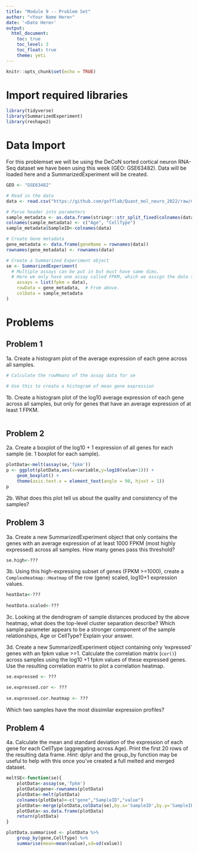 ```yaml
---
title: "Module 9 -- Problem Set"
author: "<Your Name Here>"
date: '<Date Here>'
output: 
  html_document:
    toc: true
    toc_level: 3
    toc_float: true
    theme: yeti
---
```


```r
knitr::opts_chunk$set(echo = TRUE)
```
# Import required libraries
```r
library(tidyverse)
library(SummarizedExperiment)
library(reshape2)
```

# Data Import
For this problemset we will be using the DeCoN sorted cortical neuron RNA-Seq dataset we have been using this week (GEO: GSE63482). Data will be loaded here and a SummarizedExperiment will be created.
```r
GEO <- "GSE63482"

# Read in the data
data <- read.csv("https://github.com/gofflab/Quant_mol_neuro_2022/raw/main/modules/module_9/notebooks/GSE63482_Expression_matrix.tsv", header = TRUE, sep = " ", row.names = 1)

```

```r
# Parse header into parameters
sample_metadata <- as.data.frame(stringr::str_split_fixed(colnames(data), "_", 2))
colnames(sample_metadata) <- c("Age", "CellType")
sample_metadata$SampleID<-colnames(data)
```

```r
# Create Gene metadata
gene_metadata <- data.frame(geneName = rownames(data))
rownames(gene_metadata) <- rownames(data)
```

```r
# Create a Summarized Experiment object
se <- SummarizedExperiment(
  # Multiple assays can be put in but must have same dims.
  # Here we only have one assay called FPKM, which we assign the data to
    assays = list(fpkm = data),
    rowData = gene_metadata,  # From above.
    colData = sample_metadata
)
```

# Problems

## Problem 1
1a. Create a histogram plot of the average expression of each gene across all samples.
```r
# Calculate the rowMeans of the assay data for se

# Use this to create a histogram of mean gene expression

```

1b. Create a histogram plot of the log10 average expression of each gene across all samples, but only for genes that have an average expression of at least 1 FPKM.
```r

```

## Problem 2
2a. Create a boxplot of the log10 + 1 expression of all genes for each sample (ie. 1 boxplot for each sample). 
```r
plotData<-melt(assay(se,'fpkm'))
p <- ggplot(plotData,aes(x=variable,y=log10(value+1))) + 
    geom_boxplot() + 
    theme(axis.text.x = element_text(angle = 90, hjust = 1))
p
```
2b. What does this plot tell us about the quality and consistency of the samples?

## Problem 3
3a. Create a new SummarizedExperiment object that only contains the genes with an average expression of at least 1000 FPKM (most highly expressed) across all samples. How many genes pass this threshold?
```r
se.high<-???
```

3b. Using this high-expressing subset of genes (FPKM >=1000), create a `ComplexHeatmap::Heatmap` of the row (gene) scaled, log10+1 expression values.

```r
heatData<-???
  
heatData.scaled<-???


```

3c. Looking at the dendrogram of sample distances produced by the above heatmap, what does the top-level cluster separation describe? Which sample parameter appears to be a stronger component of the sample relationships, Age or CellType? Explain your answer.

3d. Create a new SummarizedExperiment object containing only 'expressed' genes with an fpkm value >=1. Calculate the correlation matrix (`cor()`) across samples using the log10 +1 fpkm values of these expressed genes. Use the resulting correlation matrix to plot a correlation heatmap.
```r
se.expressed <- ???

se.expressed.cor <- ???
  
se.expressed.cor.heatmap <- ???
```
Which two samples have the most dissimilar expression profiles?


## Problem 4

4a. Calculate the mean and standard deviation of the expression of each gene for each CellType (aggregating across Age). Print the first 20 rows of the resulting data frame.
_Hint_: dplyr and the group_by function may be useful to help with this once you've created a full melted and merged dataset.
```r
meltSE<-function(se){
    plotData<-assay(se,'fpkm')
    plotData$gene<-rownames(plotData)
    plotData<-melt(plotData)
    colnames(plotData)<-c("gene","SampleID","value")
    plotData<-merge(plotData,colData(se),by.x='SampleID',by.y='SampleID')
    plotData<-as.data.frame(plotData)
    return(plotData)
}

plotData.summarised <- plotData %>%
    group_by(gene,CellType) %>%
    summarise(mean=mean(value),sd=sd(value))

```
